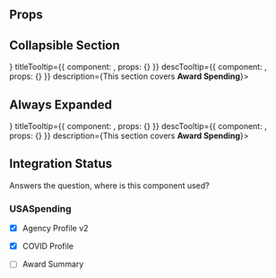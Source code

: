 

<Meta
    title="Section Title"
    component={SectionWrapper} />

## Props
<ArgsTable of={SectionWrapper} />

## Collapsible Section
<Canvas>
    <Story name='Collapsible Section'>
        <SectionWrapper
            title="Award"
            isCollapsible
            overLine="Award Spending"
            icon ={<FontAwesomeIcon icon="map-marker" size="3x" color="#555" />}
            titleTooltip={{
                component: <ExampleTooltip />,
                props: {}
            }}
            descTooltip={{
                component: <ExampleTooltip />,
                props: {}
            }}
            description={<span className="usda-section-title__desc">This section covers <strong>Award Spending</strong></span>}>
            <ComingSoon />
        </SectionWrapper>
    </Story>
</Canvas>

## Always Expanded
<Canvas>
    <Story name='Always Expanded'>
        <SectionWrapper
            title="Award"
            overLine="Award Spending"
            icon ={<FontAwesomeIcon icon="map-marker" size="3x" />}
            titleTooltip={{
                component: <ExampleTooltip />,
                props: {}
            }}
            descTooltip={{
                component: <ExampleTooltip />,
                props: {}
            }}
            description={<span className="usda-section-title__desc">This section covers <strong>Award Spending</strong></span>}>
            <ComingSoon />
        </SectionWrapper>
    </Story>
</Canvas>

## Integration Status
Answers the question, where is this component used?

### USASpending
- [x] Agency Profile v2
- [x] COVID Profile
- [ ] Award Summary

